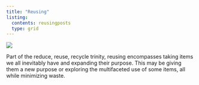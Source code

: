 ```yaml
---
title: "Reusing"
listing:
  contents: reusingposts
  type: grid
---
```


![](recordflowerwall.jpg){fig-align="center"}

Part of the reduce, reuse, recycle trinity, reusing encompasses taking items we all inevitably have and expanding their purpose. This may be giving them a new purpose or exploring the multifaceted use of some items, all while minimizing waste.

